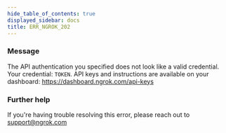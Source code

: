 ```yaml
---
hide_table_of_contents: true
displayed_sidebar: docs
title: ERR_NGROK_202
---
```


### Message

The API authentication you specified does not look like a valid credential. Your credential: `TOKEN`. API keys and instructions are available on your dashboard: https://dashboard.ngrok.com/api-keys

### Further help

If you're having trouble resolving this error, please reach out to [support@ngrok.com](mailto:support@ngrok.com?subject=Help%20with%20ERR_NGROK_202)
